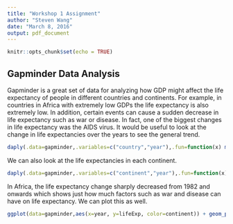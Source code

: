 ```yaml
---
title: "Workshop 1 Assignment"
author: "Steven Wang"
date: "March 8, 2016"
output: pdf_document
---
```


```r
knitr::opts_chunk$set(echo = TRUE)
```

## Gapminder Data Analysis

Gapminder is a great set of data for analyzing how GDP might affect the life expectancy of people in different countries and continents.  For example, in countries in Africa with extremely low GDPs the life expectancy is also extremely low.  In addition, certain events can cause a sudden decrease in life expectancy such as war or disease.  In fact, one of the biggest changes in life expectancy was the AIDS virus.  It would be useful to look at the change in life expectancies over the years to see the general trend.

```r
daply(.data=gapminder,.variables=c("country","year"),.fun=function(x) mean(x$lifeExp))
```

We can also look at the life expectancies in each continent.  

```r
daply(.data=gapminder,.variables=c("continent","year"),.fun=function(x) mean(x$lifeExp))
```

In Africa, the life expectancy change sharply decreased from 1982 and onwards which shows just how much factors such as war and disease can have on life expectancy.  We can plot this as well.  

```r
ggplot(data=gapminder,aes(x=year, y=lifeExp, color=continent)) + geom_point()
```

